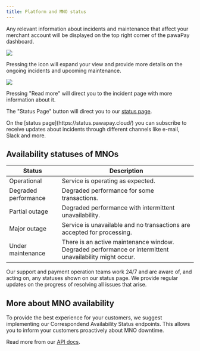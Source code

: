 ```yaml
---
title: Platform and MNO status
---
```


Any relevant information about incidents and maintenance that affect your merchant account will be displayed on the top right corner of the pawaPay dashboard.
<Frame>
    <img src="/images/dashboard/incident_widget.png" />
</Frame>

Pressing the icon will expand your view and provide more details on the ongoing incidents and upcoming maintenance.

<Frame>
    <img src="/images/dashboard/incidents_expanded.png" />
</Frame>

Pressing "Read more" will direct you to the incident page with more information about it.

The "Status Page" button will direct you to our [status page](https://status.pawapay.cloud/).

<Tip>
    On the [status page](https://status.pawapay.cloud/) you can subscribe to receive updates about incidents through different channels like e-mail, Slack and more.
</Tip>

## Availability statuses of MNOs

| Status | Description |
|--------|-------------|
| Operational | Service is operating as expected. |
| Degraded performance | Degraded performance for some transactions. |
| Partial outage | Degraded performance with intermittent unavailability. |
| Major outage | Service is unavailable and no transactions are accepted for processing. |
| Under maintenance | There is an active maintenance window. Degraded performance or intermittent unavailability might occur. |

<Tip>
    Our support and payment operation teams work 24/7 and are aware of, and acting on, any statuses shown on our status page. 
    We provide regular updates on the progress of resolving all issues that arise. 
</Tip>

## More about MNO availability

To provide the best experience for your customers, we suggest implementing our Correspondend Availability Status endpoints. 
This allows you to inform your customers proactively about MNO downtime. 

Read more from our [API docs](/v1/api-reference/toolkit/availability).